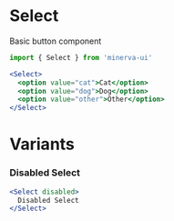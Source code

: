 
<Meta title="Elements|Select" component={Select} />

# Select

Basic button component

```js
import { Select } from 'minerva-ui'
```

```jsx
<Select>
  <option value="cat">Cat</option>
  <option value="dog">Dog</option>
  <option value="other">Other</option>
</Select>
```

<Props of={Select} />

# Variants

### Disabled Select
```jsx
<Select disabled>
  Disabled Select
</Select>
```